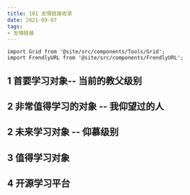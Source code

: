 ```yaml
---
title: 101 友情链接收录
date: 2021-09-07
tags:
- 友情链接
---
```


```mdx-code-block
import Grid from '@site/src/components/Tools/Grid';
import FrendlyURL from '@site/src/components/FrendlyURL';
```

## 1 首要学习对象-- 当前的教父级别

<Grid>
    <FrendlyURL
        tags={[ '有内涵', '有深度', '有见解', '开局一把刀', '架构师']}
        name="耗子叔 blog"
        desc={"有点技术" }
        website="https://coolshell.cn/"
    />
    <FrendlyURL
        tags={[ 'golang', '架构师', 'youtube']}
        name='appleBoy blog'
        desc='来自台湾的很了不起的技术员，开源并维护gin等了不起的项目'
        website='https://blog.wu-boy.com/'
        links ={{
        youtube: 'https://www.youtube.com/channel/UCLCZJ9d_I7UJP2bpXpge8KA',
        }}
    />
    <FrendlyURL
        tags={[ 'java', '控制反转']}
        name='马丁老爷子'
        desc='Java一哥, java的控制反转方案制定人'
        website='https://martinfowler.com/articles/injection.html'
    />

</Grid>

## 2 非常值得学习的对象 -- 我仰望过的人

<Grid>
    <FrendlyURL
        avatar="https://www.ruanyifeng.com/blog/images/person_shot.jpg"
        name="阮一峰 blog"
        desc="国内前端一哥博客，技术和眼界十分了得，文章深入浅出，国内前端风向标，十分值得学习"
        website="https://www.ruanyifeng.com/blog/"
        tags={[ '文笔好', '精要', '国内前端一哥', '前端']}
    />
    <FrendlyURL
        tags={[ '兼顾段子手', '高级php']}
        name="老李秀社区"
        desc= '自我标榜"可能是东半球最好的php程序员"，其实力可见一斑, 一个被php耽误的段子手'
        website="http://t.ti-node.com/"
    />

</Grid>

## 2 未来学习对象 -- 仰慕级别

<Grid>
    <FrendlyURL
        desc='一位专注到算法的大佬'
        avatar="https://hydingsy.github.io/images/avatar.png"
        name="Siyuan's Blog"
        website="https://hydingsy.github.io/"
        tags={[ '算法']}
    />
    <FrendlyURL
        tags={[ '物联网', 'IOT开发者社区']}
        name="IoT development"
        desc= "IBMIoT开发者社区"
        website="https://developer.ibm.com/learningpaths/iot-getting-started-iot-development//"
    />
    <FrendlyURL
        tags={[ '人工智能', '人工智能社区', '图像处理', '计算机视觉']}
        name="极市开发者社区"
        desc="国内人工智能图像处理开发社区，涉及技术论文，算法实现和案例等"
        website="https://www.ruanyifeng.com/blog/"
    />
    <FrendlyURL
        tags={[ '物联网', '野生钢铁侠', '人工智能']}
        name='稚晖的个人站'
        desc='在硬件和软件通吃的男人，一人便可抵上一个团队,涉及硬件和智能并取得了不起的成就品, 十分了得，很值得学习'
        avatar= 'http://www.pengzhihui.xyz/logo.jpg'
        website='http://www.pengzhihui.xyz/'
        links ={{
        bilibili: 'https://space.bilibili.com/20259914',
        github: 'https://github.com/peng-zhihui'
        }}
    />
    <FrendlyURL
        tags={[ '无人机',  '图像处理']}
        name='无人机自动飞行算法团队'
        desc='国内专门研究无人机自动，无人驾驶自动飞行算法的团队'
        website='http://zju-fast.com/'
        links ={{
        bilibili: 'https://www.bilibili.com/video/BV1Nt4y1e7KD',
        github: 'https://github.com/ZJU-FAST-Lab'
        }}
    />

</Grid>

## 3 值得学习对象

<Grid>
    <FrendlyURL
        tags={['全栈技术员']}
        name="SHUWOOM's blog"
        desc="全栈技术博客，能深入到后端技术原理和前端技术应用，十分了得，很值得学习"
        website="https://shuwoom.com/"
    />
    <FrendlyURL
        name="xargin Blog"
        desc="服务端和架构等文章质量很好"
        website="https://xargin.com/"
        tags={[ '架构师']}
    />
    <FrendlyURL
        tags={[ 'Rust', 'golang']}
        name="无双 blog"
        desc="很厉害的开发者，文章对于后端的技术原理深入浅出，十分了得，非常值得学习"
        website="https://leaxoy.github.io/"
        avatar="https://leaxoy.github.io/images/avatar.png"
    />
    <FrendlyURL
        tags={[ '架构师', 'golang高级工程师']}
            name="面向信仰编程 blog"
            desc="栈开发员，文章直指技术原理，很值得学习"
            website="https://draveness.me/"
        />
    <FrendlyURL
        tags={[ '前端工程师', 'vue']}
        name='stEve Young Blog'
        desc='很利害的web开发员'
        website='https://buptsteve.github.io/blog/'
    />
    <FrendlyURL
        name='寒雁 blog'
        desc='很利害开发员，文章质量很高，直指原理，很值得学习'
        website='https://kiwenlau.com/'
    />
    <FrendlyURL
    name="赖经纬 Blog"
    avatar="https://laijw.com/images/avatar.png"
    desc="一位对互联技术很感兴趣的前端开发员，涉及广泛且前卫，出手专业，对新出技术有着异常灵敏的嗅觉, 值得学习"
    website="https://laijw.com/"
    tags={[ '有眼光']}
    />
    <FrendlyURL
        name={'李金深\'s Blog'}
        desc='对前端感兴趣的技术员，有常人没有的细心，很值得学习'
        website='http://www.yemengshen.cn/main'
    />
    <FrendlyURL
        tags={[ '全栈工程师', '自由职业人员', 'youtube']}
        name='Takuya Matsuyama'
        desc='日本的vim高手，开发者，设计师'
        website='https://www.craftz.dog/'
        links ={{
        youtube: 'https://www.youtube.com/devaslife',
        }}
    />
    <FrendlyURL
        tags={[ '文章质量高']}
        name='爱码叔-iCodeBook'
        desc='以辩证方式写的技术文章很漂亮，思路清晰，观察到了什么？测试了什么？又下了什么结论？很好的文章,非常值得学习'
        website='https://blog.csdn.net/liyiming2017/article/details/90218062'
    />
    <FrendlyURL
        tags={[ '文章质量高']}
        name='小林coding'
        desc='小林 x 图解计算机基础'
        website='https://xiaolincoding.com/'
    />
</Grid>

## 4 开源学习平台

<Grid>
    <FrendlyURL
        tags={[ 'github开源书籍', '开源文档']}
         name="开源程序书籍"
        desc="github开源书籍，我收藏了等于我会了"
        avatar="https://upload.wikimedia.org/wikipedia/commons/thumb/9/91/Octicons-mark-github.svg/2048px-Octicons-mark-github.svg.png"
        website="https://ebookfoundation.github.io/free-programming-books/"
    />
    <FrendlyURL
        name="linux运维笔记"
        desc="linux服务端运维笔记, 一个linux相关的论坛"
        website="https://linuxeye.com/"
        tags={[ 'linux']}
    />
    <FrendlyURL
        name="golang学习笔记"
        desc="十分全面，十分专业，非常值得反复查看，很专业的golang学习笔记,非常值得学习"
        website="http://www.topgoer.com/"
        tags={[ 'golang', 'golang学习文档']}
    />
    <FrendlyURL
        tags={[ 'rxjs', '响应式编程']}
        name='rxjs教程'
        desc='用通俗的方式把rxjs讲明白，很不错的教程，值得学习'
        website='https://ithelp.ithome.com.tw/articles/10186104'
    />
    <FrendlyURL
        tags={[ 'helloGithub', 'hello github', 'github', '收集开源项目']}
        name='Hello Github'
        desc='专门收集有意思的开源项目'
        website='https://hellogithub.com/'
    />
    <FrendlyURL
        tags={[ 'SpringBoot', '全栈', '有springBoot定时']}
        name='Caroly'
        desc='SpringBoot的文章写的很不错，值得一看'
        website='https://caroly.fun/archives/springboot%E6%95%B4%E5%90%88%E6%94%AF%E4%BB%98%E5%AE%9D%E6%94%AF%E4%BB%98#'
    />
    <FrendlyURL
        tags={[ '前端']}
        avatar='https://heaven-blog-1255884785.file.myqcloud.com/github-avatar.jpeg'
        name='Heaven'
        desc='腾讯的一名前端开发员,文章可以'
        website='https://heavenru.com/post/Vite-with-React-%E6%9C%80%E4%BD%B3%E5%AE%9E%E8%B7%B5'
    />
    <FrendlyURL
        tags={[ '卫星']}
        name='Heaven'
        desc='自学成才的卫星天才`'
        website='http://www.chnsatcom.com/'
    />
</Grid>


